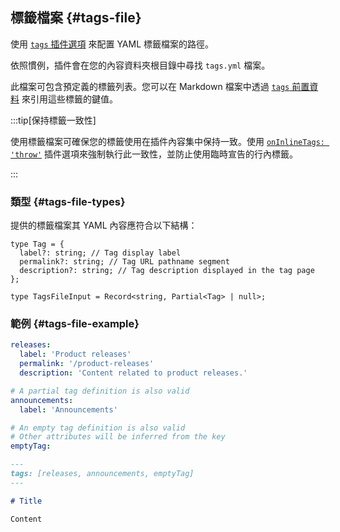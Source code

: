 ## 標籤檔案 {#tags-file}

使用 [`tags` 插件選項](#tags) 來配置 YAML 標籤檔案的路徑。

依照慣例，插件會在您的內容資料夾根目錄中尋找 `tags.yml` 檔案。

此檔案可包含預定義的標籤列表。您可以在 Markdown 檔案中透過 [`tags` 前置資料](#markdown-front-matter) 來引用這些標籤的鍵值。

:::tip[保持標籤一致性]

使用標籤檔案可確保您的標籤使用在插件內容集中保持一致。使用 [`onInlineTags: 'throw'`](#onInlineTags) 插件選項來強制執行此一致性，並防止使用臨時宣告的行內標籤。

:::

### 類型 {#tags-file-types}

提供的標籤檔案其 YAML 內容應符合以下結構：

```tsx
type Tag = {
  label?: string; // Tag display label
  permalink?: string; // Tag URL pathname segment
  description?: string; // Tag description displayed in the tag page
};

type TagsFileInput = Record<string, Partial<Tag> | null>;
```

### 範例 {#tags-file-example}

```yml title="tags.yml"
releases:
  label: 'Product releases'
  permalink: '/product-releases'
  description: 'Content related to product releases.'

# A partial tag definition is also valid
announcements:
  label: 'Announcements'

# An empty tag definition is also valid
# Other attributes will be inferred from the key
emptyTag:
```

```md title="content.md"
---
tags: [releases, announcements, emptyTag]
---

# Title

Content
```